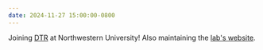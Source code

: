```yaml
---
date: 2024-11-27 15:00:00-0800
---
```


Joining [DTR](https://dtr.northwestern.edu/) at Northwestern University! Also maintaining the [lab's website](https://github.com/NUDelta/dtr-web/commits/main/?author=ZL-Asica).
